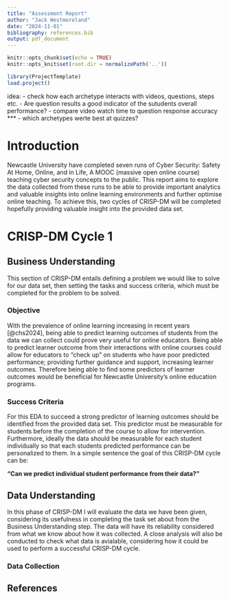 ```yaml
---
title: "Assessment Report"
author: "Jack Westmoreland"
date: "2024-11-01"
bibliography: references.bib
output: pdf_document
---
```


```r
knitr::opts_chunk$set(echo = TRUE)
knitr::opts_knit$set(root.dir = normalizePath('..'))
```

```r
library(ProjectTemplate)
load.project()
```

idea: - check how each archetype interacts with videos, questions, steps etc. - Are question results a good indicator of the sutudents overall performance? - compare video watch time to question response accuracy \*\*\* - which archetypes werte best at quizzes?

# Introduction

Newcastle University have completed seven runs of Cyber Security: Safety At Home, Online, and in Life, A MOOC (massive open online course) teaching cyber security concepts to the public. This report aims to explore the data collected from these runs to be able to provide important analytics and valuable insights into online learning environments and further optimise online teaching. To achieve this, two cycles of CRISP-DM will be completed hopefully providing valuable insight into the provided data set.

# CRISP-DM Cycle 1

## Business Understanding

This section of CRISP-DM entails defining a problem we would like to solve for our data set, then setting the tasks and success criteria, which must be completed for the problem to be solved.

### Objective

With the prevalence of online learning increasing in recent years [@chs2024], being able to predict learning outcomes of students from the data we can collect could prove very useful for online educators. Being able to predict learner outcome from their interactions with online courses could allow for educators to "check up" on students who have poor predicted performance; providing further guidance and support, increasing learner outcomes. Therefore being able to find some predictors of learner outcomes would be beneficial for Newcastle University's online education programs.

### Success Criteria

For this EDA to succeed a strong predictor of learning outcomes should be identified from the provided data set. This predictor must be measurable for students before the completion of the course to allow for intervention. Furthermore, ideally the data should be measurable for each student individually so that each students predicted performance can be personalized to them. In a simple sentence the goal of this CRISP-DM cycle can be:

**"Can we predict individual student performance from their data?"**

## Data Understanding

In this phase of CRISP-DM I will evaluate the data we have been given, considering its usefulness in completing the task set about from the Business Understanding step. The data will have its reliability considered from what we know about how it was collected. A close analysis will also be conducted to check what data is avialable, considering how it could be used to perform a successful CRISP-DM cycle.

### Data Collection

## References

